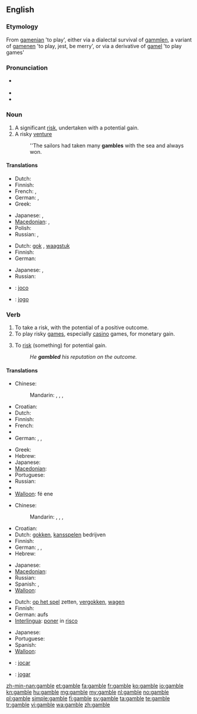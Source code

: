 {{wikipedia|Gamble (disambiguation)}}
==English==
{{wikipedia}}

===Etymology===
From {{etyl|ang}} [[gamenian]] 'to play', either via a dialectal survival of {{etyl|enm}} [[gammlen]], a variant of [[gamenen]] 'to play, jest, be merry', or via a derivative of [[gamel]] 'to play games'

===Pronunciation===
* {{a|UK|US}} {{IPA|/ˈɡæm.bəl/}}
* {{rhymes|æmbəl}}
* {{homophones|gambol}}

===Noun===
{{en-noun}}

# A significant [[risk]], undertaken with a potential gain.
# A risky [[venture]]
#: ''The sailors had taken many '''gambles''' with the sea and always won.

====Translations====
{{trans-top|a risk undertaken with a potential gain}}
* Dutch: {{t+|nl|gok|m}}
* Finnish: {{t+|fi|uhkapeli}}
* French: {{t+|fr|pari|m}}, {{t|fr|jeu de hasard|m}}
* German: {{t+|de|Glücksspiel|n}}, {{t|de|Hazardspiel|n}}
* Greek: {{t+|el|στοίχημα|n}}
{{trans-mid}}
* Japanese: {{t|ja|賭け|tr=かけ, kake|sc=Jpan}}, {{t|ja|ギャンブル|tr=gyanburu|sc=Jpan}}
* [[Macedonian]]: {{t-|mk|коцка|f|tr=kócka}},  {{t-|mk|комар|m|tr=kómar}}
* Polish: {{t+|pl|hazard|m}}
* Russian: {{t|ru|азартная игра|f|tr=azártnaja igrá|sc=Cyrl}}, {{t|ru|авантюра|f|tr=avantjúra|sc=Cyrl}}
{{trans-bottom}}

{{trans-top|a risky venture}}
* Dutch: [[gok]] {{m}}, [[waagstuk]] {{n}}
* Finnish: {{t+|fi|uhkapeli}}
* German: {{t+|de|Glücksspiel|n}}
{{trans-mid}}
* Japanese: {{t|ja|賭け|tr=かけ, kake|sc=Jpan}}, {{t|ja|ギャンブル|tr=gyanburu|sc=Jpan}}
* Russian: {{t|ru|авантюра|f|tr=avantjúra|sc=Cyrl}}
{{trans-bottom}}

{{checktrans-top}}
* {{ttbc|ia}}: [[joco]]
{{trans-mid}}
* {{ttbc|pt}}: [[jogo]] {{m}}
{{trans-bottom}}

===Verb===
{{en-verb|gambl|ing}}

# To take a risk, with the potential of a positive outcome.
# To play risky [[game]]s, especially [[casino]] games, for monetary gain.
# {{transitive}} To [[risk]] (something) for potential gain.
#: ''He '''gambled''' his reputation on the outcome.''

====Translations====
{{trans-top|to take a risk, with the potential of a positive outcome}}
* Chinese:
*: Mandarin: {{t|zh|賭博|sc=Hani}}, {{t|zh|赌博|tr=dǔbó|sc=Hani}}, {{t|zh|賭錢|sc=Hani}}, {{t|zh|赌钱|tr=dǔqián|sc=Hani}}
* Croatian: {{t-|hr|kockati|alt=kȍckati se}}
* Dutch: {{t+|nl|gokken}}
* Finnish: {{t|fi|ottaa riski}}
* French: {{t+|fr|parier}}
* {{trreq|Georgian}}
* German: {{t-|de|riskant}} {{t+|de|spielen}}, {{t-|de|spekulieren}}, {{qualifier|slang}} {{t+|de|zocken}}
{{trans-mid}}
* Greek: {{t+|el|στοιχηματίζω}}
* Hebrew: {{t+|he|הימר|tr=himér}}
* Japanese: {{t|ja|賭ける|tr=[[かける]], kakeru|sc=Jpan}}
* [[Macedonian]]: {{t|mk|се коцка|tr=se kócka}}
* Portuguese: {{t+|pt|arriscar}}
* Russian: {{t|ru|рисковать|tr=riskovát'|sc=Cyrl}}
* {{trreq|Turkish}}
* [[Walloon]]: fé ene {{t|wa|wadjeure}}
{{trans-bottom}}

{{trans-top|to play casino games}}
* Chinese:
*: Mandarin: {{t|zh|賭博|sc=Hani}}, {{t|zh|赌博|tr=dǔbó|sc=Hani}}, {{t|zh|賭錢|sc=Hani}}, {{t|zh|赌钱|tr=dǔqián|sc=Hani}}
* Croatian: {{t-|hr|kockati|alt=kȍckati se}}
* Dutch: [[gokken]], [[kansspel]]en bedrijven
* Finnish: {{t|fi|uhkapelata}}
* German: {{t+|de|wetten}}, {{t+|de|spielen}}, {{qualifier|slang}} {{t+|de|zocken}}
* Hebrew: {{t+|he|הימר|tr=himér}}
{{trans-mid}}
* Japanese: {{t|ja|賭ける|tr=[[かける]], kakeru|sc=Jpan}}
* [[Macedonian]]: {{t|mk|се коцка|tr=se kócka}}
* Russian: {{t|ru|играть в азартные игры|tr=igrát' v azártnyje ígry|sc=Cyrl}}
* Spanish: {{t|es|apostar}}, {{t|es|jugar}}
* [[Walloon]]: {{t|wa|trimler}}
{{trans-bottom}}

{{trans-top|''(transitive)'' to risk something for potential gain}}
* Dutch: [[op het spel]] zetten, [[vergokken]], [[wagen]]
* Finnish: {{t+|fi|vaarantaa}}
* German: aufs {{t+|de|Spiel|n}} {{t+|de|setzen}}
* [[Interlingua]]: [[poner]] in [[risco]]
{{trans-mid}}
* Japanese: {{t|ja|懸ける|tr=[[かける]], kakeru|sc=Jpan}}
* Portuguese: {{t+|pt|arriscar}}
* Spanish: {{t|es|apostar}}
* [[Walloon]]: {{t|wa|risker}}
{{trans-bottom}}

<!--intransitive? both? In English, the 1st and 3rd are not distinct senses. -->
{{checktrans-top}}
* {{ttbc|ia}}: [[jocar]]
{{trans-mid}}
* {{ttbc|pt}}: [[jogar]]
{{trans-bottom}}

[[zh-min-nan:gamble]]
[[et:gamble]]
[[fa:gamble]]
[[fr:gamble]]
[[ko:gamble]]
[[io:gamble]]
[[kn:gamble]]
[[hu:gamble]]
[[mg:gamble]]
[[my:gamble]]
[[nl:gamble]]
[[no:gamble]]
[[pl:gamble]]
[[simple:gamble]]
[[fi:gamble]]
[[sv:gamble]]
[[ta:gamble]]
[[te:gamble]]
[[tr:gamble]]
[[vi:gamble]]
[[wa:gamble]]
[[zh:gamble]]